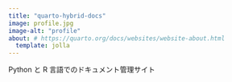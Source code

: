 ```yaml
---
title: "quarto-hybrid-docs"
image: profile.jpg
image-alt: "profile"
about: # https://quarto.org/docs/websites/website-about.html
  template: jolla
---
```


Python と R 言語でのドキュメント管理サイト